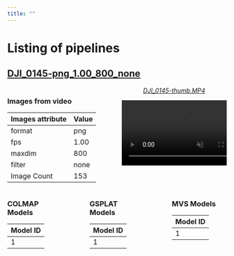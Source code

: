 ```yaml
---
title: ""
---
```


# Listing of pipelines

## [DJI_0145-png_1.00_800_none](DJI_0145-png_1.00_800_none.html)

:::: {.columns}
::: {.column width=50%}
### Images from video

| Images attribute   | Value   |
|:-------------------|:--------|
| format             | png     |
| fps                | 1.00    |
| maxdim             | 800     |
| filter             | none    |
| Image Count        | 153     |

:::
::: {.column width=50% .threejs-container}
<em><center>[DJI_0145-thumb.MP4](../data/thumbvids/DJI_0145-thumb.MP4)</center></em>
<video src="../data/thumbvids/DJI_0145-thumb.MP4" autoplay loop muted playsinline />
:::
::::

:::: {.columns}
::: {.column width=30%}
### COLMAP Models

| Model ID   |
|:-----------|
| 1          |

:::
::: {.column width=5%}
<p>&nbsp;</p>
:::
::: {.column width=30%}
### GSPLAT Models

| Model ID   |
|:-----------|
| 1          |

:::
::: {.column width=5%}
<p>&nbsp;</p>
:::
::: {.column width=30%}
### MVS Models

| Model ID   |
|:-----------|
| 1          |

:::
::::


